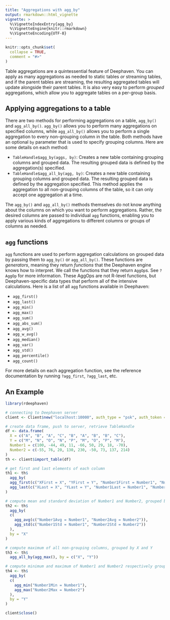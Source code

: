 ```yaml
---
title: "Aggregations with agg_by"
output: rmarkdown::html_vignette
vignette: >
  %\VignetteIndexEntry{agg_by}
  %\VignetteEngine{knitr::rmarkdown}
  %\VignetteEncoding{UTF-8}
---
```


```r
knitr::opts_chunk$set(
  collapse = TRUE,
  comment = "#>"
)
```

Table aggregations are a quintessential feature of Deephaven. You can apply as
many aggregations as needed to static tables _or_ streaming tables, and if the
parent tables are streaming, the resulting aggregated tables will update
alongside their parent tables. It is also very easy to perform _grouped_
aggregations, which allow you to aggregate tables on a per-group basis.

## Applying aggregations to a table

There are two methods for performing aggregations on a table, `agg_by()` and
`agg_all_by()`. `agg_by()` allows you to perform many aggregations on specified
columns, while `agg_all_by()` allows you to perform a single aggregation to
every non-grouping column in the table. Both methods have an optional `by`
parameter that is used to specify grouping columns. Here are some details on
each method:

- `TableHandle$agg_by(aggs, by)`: Creates a new table containing grouping
  columns and grouped data.
  The resulting grouped data is defined by the aggregation(s) specified.
- `TableHandle$agg_all_by(agg, by)`: Creates a new table containing grouping
  columns and grouped data. The resulting grouped data is defined by the
  aggregation specified. This method applies the aggregation to all non-grouping
  columns of the table, so it can only accept one aggregation at a time.

The `agg_by()` and `agg_all_by()` methods themselves do not know anything about
the columns on which you want to perform aggregations. Rather, the desired
columns are passed to individual `agg` functions, enabling you to apply various
kinds of aggregations to different columns or groups of columns as needed.

## `agg` functions

`agg` functions are used to perform aggregation calculations on grouped data by
passing them to `agg_by()` or `agg_all_by()`. These functions are _generators_,
meaning they return _functions_ that the Deephaven engine knows how to
interpret. We call the functions that they return `AggOp`s. See `?AggOp` for
more information. These AggOps are not R-level functions, but
Deephaven-specific data types that perform all of the intensive calculations.
Here is a list of all `agg` functions available in Deephaven:

- `agg_first()`
- `agg_last()`
- `agg_min()`
- `agg_max()`
- `agg_sum()`
- `agg_abs_sum()`
- `agg_avg()`
- `agg_w_avg()`
- `agg_median()`
- `agg_var()`
- `agg_std()`
- `agg_percentile()`
- `agg_count()`

For more details on each aggregation function, see the reference documentation
by running `?agg_first`, `?agg_last`, etc.

## An Example
```r
library(rdeephaven)

# connecting to Deephaven server
client <- Client$new("localhost:10000", auth_type = "psk", auth_token = "my_secret_token")

# create data frame, push to server, retrieve TableHandle
df <- data.frame(
  X = c("A", "B", "A", "C", "B", "A", "B", "B", "C"),
  Y = c("M", "N", "O", "N", "P", "M", "O", "P", "M"),
  Number1 = c(100, -44, 49, 11, -66, 50, 29, 18, -70),
  Number2 = c(-55, 76, 20, 130, 230, -50, 73, 137, 214)
)
th <- client$import_table(df)

# get first and last elements of each column
th1 <- th$
  agg_by(
  agg_first(c("XFirst = X", "YFirst = Y", "Number1First = Number1", "Number2First = Number2")),
  agg_last(c("XLast = X", "YLast = Y", "Number1Last = Number1", "Number2Last = Number2"))
)

# compute mean and standard deviation of Number1 and Number2, grouped by X
th2 <- th$
  agg_by(
  c(
    agg_avg(c("Number1Avg = Number1", "Number2Avg = Number2")),
    agg_std(c("Number1Std = Number1", "Number2Std = Number2"))
  ),
  by = "X"
)

# compute maximum of all non-grouping columns, grouped by X and Y
th3 <- th$
  agg_all_by(agg_max(), by = c("X", "Y"))

# compute minimum and maximum of Number1 and Number2 respectively grouped by Y
th4 <- th$
  agg_by(
  c(
    agg_min("Number1Min = Number1"),
    agg_max("Number2Max = Number2")
  ),
  by = "Y"
)

client$close()
```
